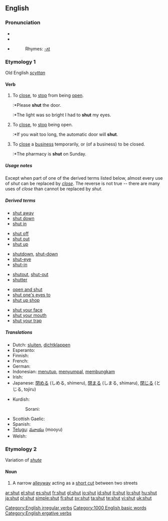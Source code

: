 ==English==

===Pronunciation===
* {{IPA|/ʃʌt/}}
* {{SAMPA|/SVt/}}
*{{audio|en-us-shut.ogg|Audio (US)}}
*:Rhymes: [[Rhymes:English:-ʌt|-ʌt]]

===Etymology 1===
Old English ''[[scyttan]]''

====Verb====
[[Category:English irregular verbs]]
{{en-verb|shuts|shutting|shut|shut}}

# {{transitive}} To [[close]], to [[stop]] from being [[open]].
#:*Please '''shut''' the door.
#:*The light was so bright I had to '''shut''' my eyes.
# {{intransitive}} To [[close]], to [[stop]] being open.
#:*If you wait too long, the automatic door will '''shut'''.
# {{context|transitive or intransitive, Commonwealth}} To [[close]] a [[business]] temporarily, or (of a business) to be closed.
#:*The pharmacy is '''shut''' on Sunday.

=====Usage notes=====
Except when part of one of the derived terms listed below, almost every use of ''shut'' can be replaced by ''[[close]]''.  The reverse is not true -- there are many uses of ''close'' than cannot be replaced by ''shut''.

=====Derived terms=====
{{rel-top|phrasal verbs derived from shut}}
*[[shut away]]
*[[shut down]]
*[[shut in]]
{{rel-mid}}
*[[shut off]]
*[[shut out]]
*[[shut up]]
{{rel-bottom}}

{{rel-top|single words and compounds derived from shut}}
*[[shutdown]], [[shut-down]]
*[[shut-eye]]
*[[shut-in]]
{{rel-mid}}
*[[shutout]], [[shut-out]]
*[[shutter]]
{{rel-bottom}}

{{rel-top|idioms derived from shut}}
*[[open and shut]]
*[[shut one's eyes to]]
*[[shut up shop]]
{{rel-mid}}
*[[shut your face]]
*[[shut your mouth]]
*[[shut your trap]]
{{rel-bottom}}

=====Translations=====
{{trans-top|to close}}
* Dutch: [[sluiten]], [[dichtklappen]]
* Esperanto: {{t+|eo|fermi|xs=Esperanto}}
* Finnish: {{t+|fi|sulkea}}
* French: {{t+|fr|fermer}}
* German: {{t+|de|schließen}}
* Indonesian: [[tutup|menutup]], [[sumpal|menyumpal]], [[bungkam|membungkam]]
* Irish: {{t-|ga|dún|xs=Irish}}
* Japanese: [[閉める]] (しめる, shimeru), [[閉まる]] (しまる, shimaru), [[閉じる]] (とじる, tojiru)
{{trans-mid}}
* Kurdish:
*: Sorani: {{t|ku|داخستن|tr=daxistin|sc=KUchar}}
* Scottish Gaelic: {{t|gd|dùin}}
* Spanish: {{t+|es|cerrar}}
* [[Telugu]]: [[మూయు]] (mooyu)
* Welsh: {{t-|cy|cau|xs=Welsh}}
{{trans-bottom}}

===Etymology 2===
Variation of ''[[shute]]''

====Noun====
{{en-noun}}

#{{UK|Shropshire dialect}} A narrow [[alleyway]] acting as a [[short cut]] between two streets

[[Category:1000 English basic words]]
[[Category:English ergative verbs]]

[[ar:shut]]
[[el:shut]]
[[es:shut]]
[[fr:shut]]
[[gl:shut]]
[[io:shut]]
[[id:shut]]
[[it:shut]]
[[lo:shut]]
[[hu:shut]]
[[ja:shut]]
[[pl:shut]]
[[simple:shut]]
[[fi:shut]]
[[sv:shut]]
[[ta:shut]]
[[te:shut]]
[[vi:shut]]
[[uk:shut]]
